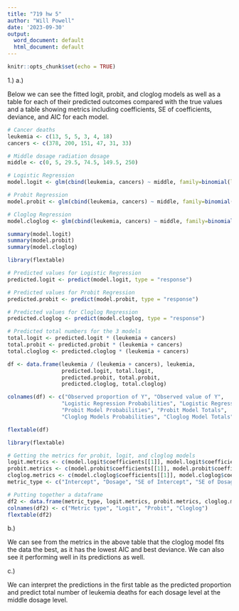 ```yaml
---
title: "719 hw 5"
author: "Will Powell"
date: '2023-09-30'
output:
  word_document: default
  html_document: default
---
```


```r
knitr::opts_chunk$set(echo = TRUE)
```

1.) 
a.)

Below we can see the fitted logit, probit, and cloglog models as well as a table for each of their predicted outcomes compared with the true values and a table showing metrics including coefficients, SE of coefficients, deviance, and AIC for each model.

```r
# Cancer deaths
leukemia <- c(13, 5, 5, 3, 4, 18)
cancers <- c(378, 200, 151, 47, 31, 33)

# Middle dosage radiation dosage
middle <- c(0, 5, 29.5, 74.5, 149.5, 250)

# Logistic Regression
model.logit <- glm(cbind(leukemia, cancers) ~ middle, family=binomial(link='logit'))

# Probit Regression
model.probit <- glm(cbind(leukemia, cancers) ~ middle, family=binomial(link='probit'))

# Cloglog Regression
model.cloglog <- glm(cbind(leukemia, cancers) ~ middle, family=binomial(link='cloglog'))

summary(model.logit)
summary(model.probit)
summary(model.cloglog)
```


```r
library(flextable)

# Predicted values for Logistic Regression
predicted.logit <- predict(model.logit, type = "response")

# Predicted values for Probit Regression
predicted.probit <- predict(model.probit, type = "response")

# Predicted values for Cloglog Regression
predicted.cloglog <- predict(model.cloglog, type = "response")

# Predicted total numbers for the 3 models
total.logit <- predicted.logit * (leukemia + cancers)
total.probit <- predicted.probit * (leukemia + cancers)
total.cloglog <- predicted.cloglog * (leukemia + cancers)

df <- data.frame(leukemia / (leukemia + cancers), leukemia, 
                 predicted.logit, total.logit,
                 predicted.probit, total.probit,
                 predicted.cloglog, total.cloglog)

colnames(df) <- c("Observed proportion of Y", "Observed value of Y",
                 "Logistic Regression Probabilities", "Logistic Regression Totals", 
                 "Probit Model Probabilities", "Probit Model Totals", 
                 "Cloglog Models Probabilities", "Cloglog Model Totals")

flextable(df)
```



```r
library(flextable)

# Getting the metrics for probit, logit, and cloglog models
logit.metrics <- c(model.logit$coefficients[[1]], model.logit$coefficients[[2]], 0.212192, 0.001484, model.logit$deviance, model.logit$aic)
probit.metrics <- c(model.probit$coefficients[[1]], model.probit$coefficients[[2]], 0.0921728, 0.0008066, model.probit$deviance, model.probit$aic)
cloglog.metrics <- c(model.cloglog$coefficients[[1]], model.cloglog$coefficients[[2]], 0.207662, 0.001307, model.cloglog$deviance, model.cloglog$aic)
metric_type <- c("Intercept", "Dosage", "SE of Intercept", "SE of Dosage", "Deciance", "AIC")

# Putting together a dataframe
df2 <- data.frame(metric_type, logit.metrics, probit.metrics, cloglog.metrics)
colnames(df2) <- c("Metric type", "Logit", "Probit", "Cloglog")
flextable(df2)
```


b.)

We can see from the metrics in the above table that the cloglog model fits the data the best, as it has the lowest AIC and best deviance. We can also see it performing well in its predictions as well.

c.)

We can interpret the predictions in the first table as the predicted proportion and predict total number of leukemia deaths for each dosage level at the middle dosage level. 




